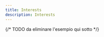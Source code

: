```yaml
---
title: Interests
description: Interests
---
```


{/* TODO da eliminare l'esempio qui sotto */}
<Endpoint
   method="GET"
   path="interests/"
   reqType="-"
   resType="InterestsResponse"
   contentType="application/json"
/>
